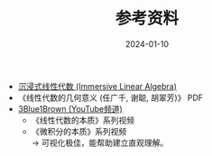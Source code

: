 ﻿---
title: "参考资料"
description: "线性代数参考资料。"
date: "2024-01-10"
tags:
  - linear-algebra
  - resources
---

- [沉浸式线性代数 (Immersive Linear Algebra)](https://textbooks.math.gatech.edu/ila/index2.html)
- 《线性代数的几何意义 (任广千, 谢聪, 胡翠芳)》 PDF
- [3Blue1Brown (YouTube频道)](https://www.3blue1brown.com/)
  - 《线性代数的本质》系列视频
  - 《微积分的本质》系列视频  
    → 可视化极佳，能帮助建立直观理解。
